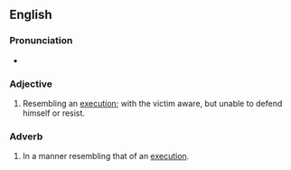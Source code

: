 ==English==

===Pronunciation===
* {{audio|en|en-au-execution style.ogg|Audio (AU)}}

===Adjective===
{{en-adj|-}}

# {{lb|en|idiomatic|of a murder}} Resembling an [[execution]]; with the victim aware, but unable to defend himself or resist.

===Adverb===
{{en-adv|-}}

# {{lb|en|idiomatic|of murdering}} In a manner resembling that of an [[execution]].